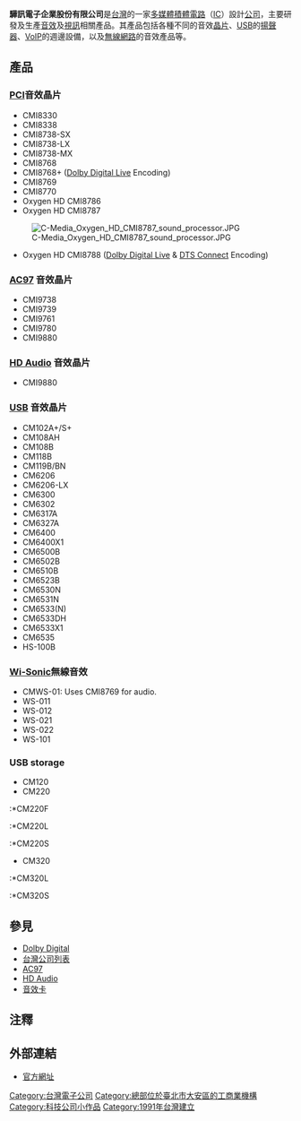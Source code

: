 {{Infobox Company 
| company_name = 驊訊電子企業股份有限公司
| company_name_en =  C-Media Electronics, Inc.
| company_logo   =  C-Media Logo.png
|  company_type   = [[上市公司|上市公司]] 
|  company_slogan = 
|  foundation = 1991年 
| location = {{TWN}}[[台北市|台北市]][[大安區_(臺北市)|大安區]][[市民大道|市民大道]]四段100號6樓
| zip_code = 106
| telephone_no = +886 2 8773-1100
| chairman = 鄭期成
| industry = [[電腦|電腦]]工業
| products = [[音效卡|音效卡]]
| num_employees = 約112人
| capital = [[新臺幣|新台幣]]769,883,710元（2011年7月）
| revenue = 新台幣8.38億元（2007年）
| homepage = http://www.cmedia.com.tw/
}}

'''驊訊電子企業股份有限公司'''是[[台灣|台灣]]的一家[[多媒體|多媒體]][[積體電路|積體電路]]（[[IC|IC]]）設計[[公司|公司]]，主要研發及生產[[音效|音效]]及[[視訊|視訊]]相關產品。其產品包括各種不同的音效[[晶片|晶片]]、[[USB|USB]]的[[揚聲器|揚聲器]]、[[VoIP|VoIP]]的週邊設備，以及[[無線網路|無線網路]]的音效產品等。

==產品==
===[[PCI|PCI]]音效晶片===
*CMI8330
*CMI8338
*CMI8738-SX
*CMI8738-LX
*CMI8738-MX
*CMI8768
*CMI8768+ ([[Dolby_Digital_Live|Dolby Digital Live]] Encoding)
*CMI8769
*CMI8770
*Oxygen HD CMI8786
*Oxygen HD CMI8787
[[File:C-Media_Oxygen_HD_CMI8787_sound_processor.JPG|thumb]]
*Oxygen HD CMI8788 ([[Dolby_Digital_Live|Dolby Digital Live]] & [[DTS_Connect|DTS Connect]] Encoding)

===[[AC97|AC97]] 音效晶片===
*CMI9738
*CMI9739
*CMI9761
*CMI9780
*CMI9880

===[[HD_Audio|HD Audio]] 音效晶片===
*CMI9880

===[[USB|USB]] 音效晶片===
*CM102A+/S+
*CM108AH
*CM108B
*CM118B
*CM119B/BN
*CM6206
*CM6206-LX
*CM6300
*CM6302
*CM6317A
*CM6327A
*CM6400
*CM6400X1
*CM6500B
*CM6502B
*CM6510B
*CM6523B
*CM6530N
*CM6531N
*CM6533(N)
*CM6533DH
*CM6533X1
*CM6535
*HS-100B

===[[Wi-Sonic|Wi-Sonic]]無線音效===
*CMWS-01: Uses CMI8769 for audio.
*WS-011
*WS-012
*WS-021
*WS-022
*WS-101

===USB storage===
*CM120
*CM220
:*CM220F
:*CM220L
:*CM220S
*CM320
:*CM320L
:*CM320S

== 參見 == 
*[[Dolby_Digital|Dolby Digital]]
*[[台灣公司列表|台灣公司列表]]
*[[AC97|AC97]]
*[[HD_Audio|HD Audio]]
*[[音效卡|音效卡]]

==注釋==
{{reflist}}

==外部連結==
*[http://www.cmedia.com.tw/ 官方網址] {{Wayback|url=http://www.cmedia.com.tw/ |date=20090821184638 }}

[[Category:台灣電子公司|Category:台灣電子公司]]
[[Category:總部位於臺北市大安區的工商業機構|Category:總部位於臺北市大安區的工商業機構]]
[[Category:科技公司小作品|Category:科技公司小作品]]
[[Category:1991年台灣建立|Category:1991年台灣建立]]